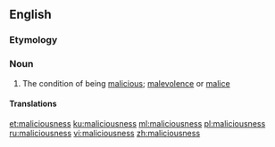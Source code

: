 ==English==

===Etymology===
{{suffix|en|malicious|ness}}

===Noun===
{{en-noun|~|es}}

# The condition of being [[malicious]]; [[malevolence]] or [[malice]]

====Translations====
{{trans-see|maliciousness|malevolence}}

[[et:maliciousness]]
[[ku:maliciousness]]
[[ml:maliciousness]]
[[pl:maliciousness]]
[[ru:maliciousness]]
[[vi:maliciousness]]
[[zh:maliciousness]]